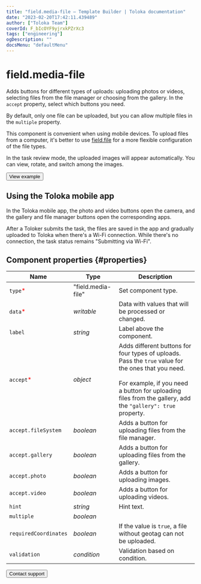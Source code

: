 ```yaml
---
title: "field.media-file — Template Builder | Toloka documentation"
date: "2023-02-20T17:42:11.439489"
author: ["Toloka Team"]
coverId: F_bIcOYF9yjrxkPZrXc3
tags: ["engineering"]
ogDescription: ""
docsMenu: "defaultMenu"
---
```



# field.media-file

Adds buttons for different types of uploads: uploading photos or videos, selecting files from the file manager or choosing from the gallery. In the `accept` property, select which buttons you need.

By default, only one file can be uploaded, but you can allow multiple files in the `multiple` property.

This component is convenient when using mobile devices. To upload files from a computer, it's better to use [field.file](/docs/template-builder/reference/field.file) for a more flexible configuration of the file types.

In the task review mode, the uploaded images will appear automatically. You can view, rotate, and switch among the images.

<Button themeColor="light" view="default" size="l" type="link" url="https://ya.cc/t/Td82X7Jv3twhPM">View example</Button>

## Using the Toloka mobile app

In the Toloka mobile app, the photo and video buttons open the camera, and the gallery and file manager buttons open the corresponding apps.

After a Toloker submits the task, the files are saved in the app and gradually uploaded to Toloka when there's a Wi-Fi connection. While there's no connection, the task status remains "Submitting via Wi-Fi".

## Component properties {#properties}

**Name** | **Type** | **Description**
----- | ----- | -----
`type`<span style="color: red">\*</span> | "field.media-file" | Set component type.
`data`<span style="color: red">\*</span> | _writable_ | Data with values that will be processed or changed.
`label` | _string_ | Label above the component.
`accept`<span style="color: red">\*</span> | _object_ | Adds different buttons for four types of uploads. Pass the `true` value for the ones that you need.<br/><br/>For example, if you need a button for uploading files from the gallery, add the `"gallery": true` property.
`accept.fileSystem` | _boolean_ | Adds a button for uploading files from the file manager.
`accept.gallery` | _boolean_ | Adds a button for uploading files from the gallery.
`accept.photo` | _boolean_ | Adds a button for uploading images.
`accept.video` | _boolean_ | Adds a button for uploading videos.
`hint` | _string_ | Hint text.
`multiple` | _boolean_ | <FieldMediaFileTable1/>
`requiredCoordinates` | _boolean_ | If the value is `true`, a file without geotag can not be uploaded.
`validation` | _condition_ | Validation based on condition.

<Button themeColor="light" view="default" size="l" type="link" url="/docs/guide/troubleshooting/support?form-source=template-builder-reference-field-media-file">Contact support</Button>
